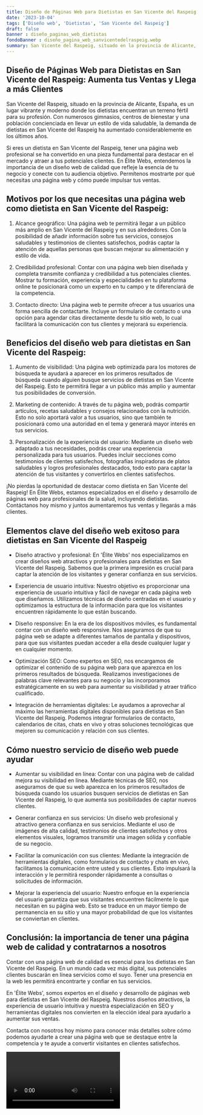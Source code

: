 ```yaml
---
title: Diseño de Páginas Web para Dietistas en San Vicente del Raspeig
date: '2023-10-04'
tags: ['Diseño web', 'Dietistas', 'San Vicente del Raspeig']
draft: false
banner : diseño_paginas_web_dietistas
fondoBanner : diseño_pagina_web_sanvicentedelraspeig.webp
summary: San Vicente del Raspeig, situado en la provincia de Alicante, España, es un lugar vibrante y moderno donde los dietistas encuentran un terreno fértil para su profesión. Con numerosos gimnasios, centros de bienestar y una población concienciada en llevar un estilo de vida saludable, la demanda de dietistas en San Vicente del Raspeig ha aumentado considerablemente en los últimos años.
---
```


## Diseño de Páginas Web para Dietistas en San Vicente del Raspeig: Aumenta tus Ventas y Llega a más Clientes

San Vicente del Raspeig, situado en la provincia de Alicante, España, es un lugar vibrante y moderno donde los dietistas encuentran un terreno fértil para su profesión. Con numerosos gimnasios, centros de bienestar y una población concienciada en llevar un estilo de vida saludable, la demanda de dietistas en San Vicente del Raspeig ha aumentado considerablemente en los últimos años.

Si eres un dietista en San Vicente del Raspeig, tener una página web profesional se ha convertido en una pieza fundamental para destacar en el mercado y atraer a tus potenciales clientes. En Élite Webs, entendemos la importancia de un diseño web de calidad que refleje la esencia de tu negocio y conecte con tu audiencia objetivo. Permítenos mostrarte por qué necesitas una página web y cómo puede impulsar tus ventas.

## Motivos por los que necesitas una página web como dietista en San Vicente del Raspeig:

1. Alcance geográfico: Una página web te permitirá llegar a un público más amplio en San Vicente del Raspeig y en sus alrededores. Con la posibilidad de añadir información sobre tus servicios, consejos saludables y testimonios de clientes satisfechos, podrás captar la atención de aquellas personas que buscan mejorar su alimentación y estilo de vida.

2. Credibilidad profesional: Contar con una página web bien diseñada y completa transmite confianza y credibilidad a tus potenciales clientes. Mostrar tu formación, experiencia y especialidades en tu plataforma online te posicionará como un experto en tu campo y te diferenciará de la competencia.

3. Contacto directo: Una página web te permite ofrecer a tus usuarios una forma sencilla de contactarte. Incluye un formulario de contacto o una opción para agendar citas directamente desde tu sitio web, lo cual facilitará la comunicación con tus clientes y mejorará su experiencia.

## Beneficios del diseño web para dietistas en San Vicente del Raspeig:

1. Aumento de visibilidad: Una página web optimizada para los motores de búsqueda te ayudará a aparecer en los primeros resultados de búsqueda cuando alguien busque servicios de dietistas en San Vicente del Raspeig. Esto te permitirá llegar a un público más amplio y aumentar tus posibilidades de conversión.

2. Marketing de contenido: A través de tu página web, podrás compartir artículos, recetas saludables y consejos relacionados con la nutrición. Esto no solo aportará valor a tus usuarios, sino que también te posicionará como una autoridad en el tema y generará mayor interés en tus servicios.

3. Personalización de la experiencia del usuario: Mediante un diseño web adaptado a tus necesidades, podrás crear una experiencia personalizada para tus usuarios. Puedes incluir secciones como testimonios de clientes satisfechos, fotografías inspiradoras de platos saludables y logros profesionales destacados, todo esto para captar la atención de tus visitantes y convertirlos en clientes satisfechos.

¡No pierdas la oportunidad de destacar como dietista en San Vicente del Raspeig! En Élite Webs, estamos especializados en el diseño y desarrollo de páginas web para profesionales de la salud, incluyendo dietistas. Contáctanos hoy mismo y juntos aumentaremos tus ventas y llegarás a más clientes.

<GifSeo />

<Cta />

## Elementos clave del diseño web exitoso para dietistas en San Vicente del Raspeig

- Diseño atractivo y profesional: En 'Élite Webs' nos especializamos en crear diseños web atractivos y profesionales para dietistas en San Vicente del Raspeig. Sabemos que la primera impresión es crucial para captar la atención de los visitantes y generar confianza en sus servicios.

- Experiencia de usuario intuitiva: Nuestro objetivo es proporcionar una experiencia de usuario intuitiva y fácil de navegar en cada página web que diseñamos. Utilizamos técnicas de diseño centradas en el usuario y optimizamos la estructura de la información para que los visitantes encuentren rápidamente lo que están buscando.

- Diseño responsive: En la era de los dispositivos móviles, es fundamental contar con un diseño web responsive. Nos aseguramos de que su página web se adapte a diferentes tamaños de pantalla y dispositivos, para que sus visitantes puedan acceder a ella desde cualquier lugar y en cualquier momento.

- Optimización SEO: Como expertos en SEO, nos encargamos de optimizar el contenido de su página web para que aparezca en los primeros resultados de búsqueda. Realizamos investigaciones de palabras clave relevantes para su negocio y las incorporamos estratégicamente en su web para aumentar su visibilidad y atraer tráfico cualificado.

- Integración de herramientas digitales: Le ayudamos a aprovechar al máximo las herramientas digitales disponibles para dietistas en San Vicente del Raspeig. Podemos integrar formularios de contacto, calendarios de citas, chats en vivo y otras soluciones tecnológicas que mejoren su comunicación y relación con sus clientes.

## Cómo nuestro servicio de diseño web puede ayudar

- Aumentar su visibilidad en línea: Contar con una página web de calidad mejora su visibilidad en línea. Mediante técnicas de SEO, nos aseguramos de que su web aparezca en los primeros resultados de búsqueda cuando los usuarios busquen servicios de dietistas en San Vicente del Raspeig, lo que aumenta sus posibilidades de captar nuevos clientes.

- Generar confianza en sus servicios: Un diseño web profesional y atractivo genera confianza en sus servicios. Mediante el uso de imágenes de alta calidad, testimonios de clientes satisfechos y otros elementos visuales, logramos transmitir una imagen sólida y confiable de su negocio.

- Facilitar la comunicación con sus clientes: Mediante la integración de herramientas digitales, como formularios de contacto y chats en vivo, facilitamos la comunicación entre usted y sus clientes. Esto impulsará la interacción y le permitirá responder rápidamente a consultas o solicitudes de información.

- Mejorar la experiencia del usuario: Nuestro enfoque en la experiencia del usuario garantiza que sus visitantes encuentren fácilmente lo que necesitan en su página web. Esto se traduce en un mayor tiempo de permanencia en su sitio y una mayor probabilidad de que los visitantes se conviertan en clientes.

## Conclusión: la importancia de tener una página web de calidad y contratarnos a nosotros

Contar con una página web de calidad es esencial para los dietistas en San Vicente del Raspeig. En un mundo cada vez más digital, sus potenciales clientes buscarán en línea servicios como el suyo. Tener una presencia en la web les permitirá encontrarte y confiar en tus servicios.

En 'Élite Webs', somos expertos en el diseño y desarrollo de páginas web para dietistas en San Vicente del Raspeig. Nuestros diseños atractivos, la experiencia de usuario intuitiva y nuestra especialización en SEO y herramientas digitales nos convierten en la elección ideal para ayudarlo a aumentar sus ventas.

Contacta con nosotros hoy mismo para conocer más detalles sobre cómo podemos ayudarte a crear una página web que se destaque entre la competencia y te ayude a convertir visitantes en clientes satisfechos.

<Video />

<CtaBot job='Dietistas' city='San Vicente del Raspeig'/>

<Gmaps query='San Vicente del Raspeig+españa+maps' />